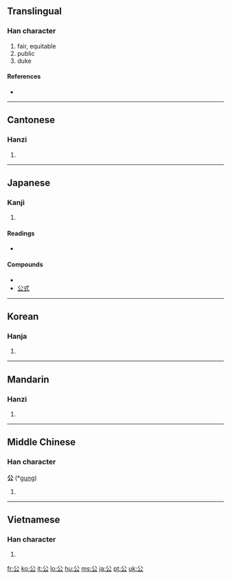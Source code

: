 ==Translingual==

===Han character===
{{Han char|rn=12|rad=八|as=02|sn=4|four=8073<sub>2</sub>|canj=金戈 (CI)}}

# fair, equitable
# public
# duke

====References====
* {{Han ref|kx=0126.280|dkj=01452|dj=0277.010|hdz=10242.010|uh=516C|ud=20844|bh=A4BD|bd=42173}}

----

==Cantonese==

===Hanzi===
{{yue-hanzi|jyut=|y=gung1}}

# {{defn|Cantonese|sort=八02}}

----

==Japanese==

===Kanji===
{{ja-kanji|grade=2|rs=八02}}

# {{defn|Japanese}}

====Readings====
* {{ja-readings|on=[[こう]] (kō)|kun=[[おおやけ]] (ooyake), [[きみ]] (kimi)}}

====Compounds====
* {{term|公園||park|tr=こうえん, kōen|lang=ja|sc=Jpan}}
* [[公式]]

----

==Korean==

===Hanja===
{{ko-hanja|hangeul=공|eumhun=공변될|rv=gong|mr=kong}}

# {{defn|Korean|sort=八02}}

----

==Mandarin==

===Hanzi===
{{cmn-hanzi|pin=[[gōng]] ([[gong1]])|wg=kung<sup>1</sup>}}

# {{defn|Mandarin|sort=八02}}

----

==Middle Chinese==

===Han character===
'''公''' (*[[gung]])<!--asterisk indicates that this is a reconstructed pronunciation-->

# {{defn|Middle Chinese|sort=八02}}

----

==Vietnamese==

===Han character===
{{vi-hantu|[[công]]|rs=八02}}

# {{defn|Vietnamese|sort=八02}}

[[fr:公]]
[[ko:公]]
[[it:公]]
[[lo:公]]
[[hu:公]]
[[ms:公]]
[[ja:公]]
[[pt:公]]
[[uk:公]]